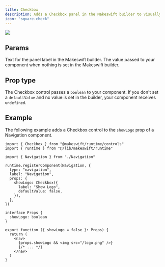 ```yaml
---
title: Checkbox
description: Adds a Checkbox panel in the Makeswift builder to visually edit a `boolean` prop.
icon: "square-check"
---
```


<Frame
  type="glass"
  caption="A checkbox panel on a Navigation component to show the logo"
>
  <img src="/images/checkbox-panel.png" />
</Frame>

## Params

<ParamField query="label" type="string" default="Label">
  Text for the panel label in the Makeswift builder.
</ParamField>

<ParamField query="defaultValue" type="boolean">
  The value passed to your component when nothing is set in the Makeswift
  builder.
</ParamField>

## Prop type

The Checkbox control passes a `boolean` to your component. If you don't set a `defaultValue` and no value is set in the builder, your component receives `undefined`.

## Example

The following example adds a Checkbox control to the `showLogo` prop of a Navigation component.

<CodeGroup>

```tsx Navigation.makeswift.ts
import { Checkbox } from "@makeswift/runtime/controls"
import { runtime } from "@/lib/makeswift/runtime"

import { Navigation } from "./Navigation"

runtime.registerComponent(Navigation, {
  type: "navigation",
  label: "Navigation",
  props: {
    showLogo: Checkbox({
      label: "Show Logo",
      defaultValue: false,
    }),
  },
})
```

```tsx Navigation.tsx
interface Props {
  showLogo: boolean
}

export function ({ showLogo = false }: Props) {
  return (
    <nav>
      {props.showLogo && <img src="/logo.png" />}
      {/* ... */}
    </nav>
  )
}
```

</CodeGroup>
